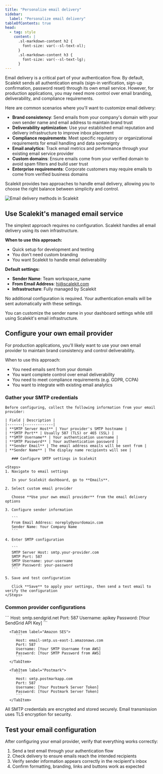 ```yaml
---
title: "Personalize email delivery"
sidebar:
  label: "Personalize email delivery"
tableOfContents: true
head:
  - tag: style
    content: |
      .sl-markdown-content h2 {
        font-size: var(--sl-text-xl);
      }
      .sl-markdown-content h3 {
        font-size: var(--sl-text-lg);
      }
---
```



Email delivery is a critical part of your authentication flow. By default, Scalekit sends all authentication emails (sign-in verification, sign-up confirmation, password reset) through its own email service. However, for production applications, you may need more control over email branding, deliverability, and compliance requirements.

Here are common scenarios where you'll want to customize email delivery:

- **Brand consistency**: Send emails from your company's domain with your own sender name and email address to maintain brand trust
- **Deliverability optimization**: Use your established email reputation and delivery infrastructure to improve inbox placement
- **Compliance requirements**: Meet specific regulatory or organizational requirements for email handling and data sovereignty
- **Email analytics**: Track email metrics and performance through your existing email service provider
- **Custom domains**: Ensure emails come from your verified domain to avoid spam filters and build user trust
- **Enterprise requirements**: Corporate customers may require emails to come from verified business domains

Scalekit provides two approaches to handle email delivery, allowing you to choose the right balance between simplicity and control.

![Email delivery methods in Scalekit](@/assets/docs/common/email-providers/1-email-delivery-method.png)



## Use Scalekit's managed email service <Badge variant="note" text="Default"/>

   The simplest approach requires no configuration. Scalekit handles all email delivery using its own infrastructure.

   **When to use this approach:**
   - Quick setup for development and testing
   - You don't need custom branding
   - You want Scalekit to handle email deliverability

   **Default settings:**
   - **Sender Name**: Team workspace_name
   - **From Email Address**: hi@scalekit.com
   - **Infrastructure**: Fully managed by Scalekit

   No additional configuration is required. Your authentication emails will be sent automatically with these settings.

   <Aside type="tip">
   You can customize the sender name in your dashboard settings while still using Scalekit's email infrastructure.
   </Aside>

## Configure your own email provider

   For production applications, you'll likely want to use your own email provider to maintain brand consistency and control deliverability.

   When to use this approach:
   - You need emails sent from your domain
   - You want complete control over email deliverability
   - You need to meet compliance requirements (e.g. GDPR, CCPA)
   - You want to integrate with existing email analytics

### Gather your SMTP credentials

    Before configuring, collect the following information from your email provider:

    | Field | Description |
    |-------|-------------|
    | **SMTP Server Host** | Your provider's SMTP hostname |
    | **SMTP Port** | Usually 587 (TLS) or 465 (SSL) |
    | **SMTP Username** | Your authentication username |
    | **SMTP Password** | Your authentication password |
    | **Sender Email** | The email address emails will be sent from |
    | **Sender Name** | The display name recipients will see |

       ### Configure SMTP settings in Scalekit

    <Steps>
    1. Navigate to email settings

       In your Scalekit dashboard, go to **Emails**.

    2. Select custom email provider

       Choose **Use your own email provider** from the email delivery options

    3. Configure sender information

       ```
       From Email Address: noreply@yourdomain.com
       Sender Name: Your Company Name
       ```

    4. Enter SMTP configuration

       ```
       SMTP Server Host: smtp.your-provider.com
       SMTP Port: 587
       SMTP Username: your-username
       SMTP Password: your-password
       ```

    5. Save and test configuration

       Click **Save** to apply your settings, then send a test email to verify the configuration
    </Steps>

   ### Common provider configurations

   <Tabs>
      <TabItem label="SendGrid">
         ```
         Host: smtp.sendgrid.net
         Port: 587
         Username: apikey
         Password: [Your SendGrid API Key]
         ```
      </TabItem>

      <TabItem label="Amazon SES">
         ```
         Host: email-smtp.us-east-1.amazonaws.com
         Port: 587
         Username: [Your SMTP Username from AWS]
         Password: [Your SMTP Password from AWS]
         ```
      </TabItem>

      <TabItem label="Postmark">
         ```
         Host: smtp.postmarkapp.com
         Port: 587
         Username: [Your Postmark Server Token]
         Password: [Your Postmark Server Token]
         ```
      </TabItem>
   </Tabs>

   <Aside type="note">
   All SMTP credentials are encrypted and stored securely. Email transmission uses TLS encryption for security.
   </Aside>

## Test your email configuration

   After configuring your email provider, verify that everything works correctly:

   1. Send a test email through your authentication flow
   2. Check delivery to ensure emails reach the intended recipients
   3. Verify sender information appears correctly in the recipient's inbox
   4. Confirm formatting, branding, links and buttons work as expected
